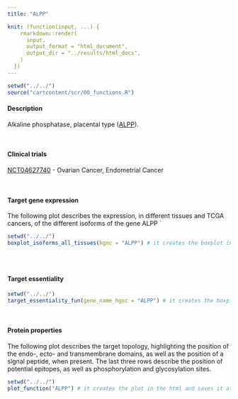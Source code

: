 ```yaml
---
title: "ALPP"

knit: (function(input, ...) {
    rmarkdown::render(
      input,
      output_format = "html_document",
      output_dir = "../results/html_docs",
    )
  })
---
```

<style>
  .scrollingplot{
      overflow-x:scroll;
      white-space: nowrap;
  }

  .scrollingplot img{
     max-width: 40cm;
  }

</style>

```r
setwd("../../")
source("cartcontent/scr/00_functions.R")
```

<h4>Description</h4>
Alkaline phosphatase, placental type ([ALPP](https://www.uniprot.org/uniprot/P05187)). 

<br> 

<h4>Clinical trials</h4>
[NCT04627740](https://clinicaltrials.gov/ct2/show/NCT04627740) - Ovarian Cancer, Endometrial Cancer

<br>

<h4>Target gene expression</h4>
The following plot describes the expression, in different tissues and TCGA cancers, of the different isoforms of the gene ALPP
`<div class="scrollingplot">
```r
setwd("../../")
boxplot_isoforms_all_tissues(hgnc = "ALPP") # it creates the boxplot in the html and saves it as .pdf in the plot/isoform_expression folder
```
</div>
<br>

<h4>Target essentiality</h4>
```r
setwd("../../")
target_essentiality_fun(gene_name_hgnc = "ALPP") # it creates the boxplot in the html and saves it as .pdf in the plot/target_essentiality folder
```

<br>

<h4>Protein properties</h4>
The following plot describes the target topology, highlighting the position of the endo-, ecto- and transmembrane domains, as well as the position of a signal peptide, when present. 
The last three rows describe the position of potential epitopes, as well as phosphorylation and glycosylation sites. 
```r
setwd("../../")
plot_function("ALPP") # it creates the plot in the html and saves it as .pdf in the plot/protein_properties folder
```


